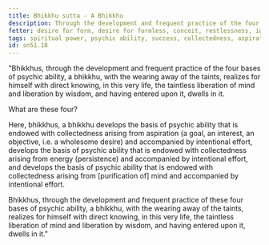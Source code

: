 ```yaml
---
title: Bhikkhu sutta - A Bhikkhu
description: Through the development and frequent practice of the four bases of psychic ability, a bhikkhu realizes the taintless liberation of mind and liberation by wisdom.
fetter: desire for form, desire for formless, conceit, restlessness, ignorance
tags: spiritual power, psychic ability, success, collectedness, aspiration, persistence, energy, mind, investigation, reflection, close examination, sn, sn45-56, sn51
id: sn51.18
---
```


"Bhikkhus, through the development and frequent practice of the four bases of psychic ability, a bhikkhu, with the wearing away of the taints, realizes for himself with direct knowing, in this very life, the taintless liberation of mind and liberation by wisdom, and having entered upon it, dwells in it.

What are these four?

Here, bhikkhus, a bhikkhu develops the basis of psychic ability that is endowed with collectedness arising from aspiration (a goal, an interest, an objective, i.e. a wholesome desire) and accompanied by intentional effort, develops the basis of psychic ability that is endowed with collectedness arising from energy (persistence) and accompanied by intentional effort, and develops the basis of psychic ability that is endowed with collectedness arising from [purification of] mind and accompanied by intentional effort.

Bhikkhus, through the development and frequent practice of these four bases of psychic ability, a bhikkhu, with the wearing away of the taints, realizes for himself with direct knowing, in this very life, the taintless liberation of mind and liberation by wisdom, and having entered upon it, dwells in it."